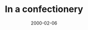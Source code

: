 ---
cover: "./image.png"
date: "2000-02-06"
title: "In a confectionery"
defer: false
slug: "/confectionery"
areas: 
  - .
---